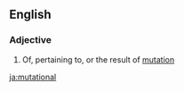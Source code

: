 ==English==

===Adjective===
{{en-adj|-}}

# Of, pertaining to, or the result of [[mutation]]

[[ja:mutational]]